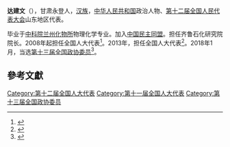 '''达建文'''（{{bd|1963年||}}），甘肃永登人，[[汉族|汉族]]，[[中华人民共和国|中华人民共和国]]政治人物、[[第十二届全国人民代表大会|第十二届全国人民代表大会]]山东地区代表。

毕业于[[中科院兰州化物所|中科院兰州化物所]]物理化学专业。加入[[中国民主同盟|中国民主同盟]]。担任齐鲁石化研究院院长。2008年起担任全国人大代表<ref>{{cite news|title=全国人大代表信息-达建文|url= http://210.82.31.1:8084/delegate/viewDelegate.action?dbid=111237|accessdate=2013-04-05|newspaper=全国人大网|archive-url=https://web.archive.org/web/20140424080504/http://www.npc.gov.cn/delegate/viewDelegate.action?dbid=111237|archive-date=2014-04-24|dead-url=yes}}</ref>。2013年，担任全国人大代表<ref>{{cite news|title=全国人大代表信息-达建文|url= http://210.82.31.1:8084/delegate/viewDelegate.action?dbid=121219|accessdate=2013-04-05|newspaper=全国人大网|archive-url=https://web.archive.org/web/20140424083710/http://www.npc.gov.cn/delegate/viewDelegate.action?dbid=121219|archive-date=2014-04-24|dead-url=yes}}</ref>。2018年1月，当选[[中国人民政治协商会议第十三届全国委员会委员名单|第十三届全国政协委员]]<ref>{{Cite web|url=http://sports.163.com/18/0126/06/D92BRKK400051C89.html|title=中国人民政治协商会议第十三届全国委员会委员名单|accessdate=2018-01-26|last=|work=网易|archive-url=https://web.archive.org/web/20180127143232/http://sports.163.com/18/0126/06/D92BRKK400051C89.html|archive-date=2018-01-27|dead-url=yes}}</ref>。

==參考文獻==
{{reflist}}

[[Category:第十二届全国人大代表|Category:第十二届全国人大代表]]
[[Category:第十一届全国人大代表|Category:第十一届全国人大代表]]
[[Category:第十三届全国政协委员|Category:第十三届全国政协委员]]


{{中国政治人物小作品}}